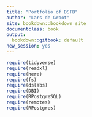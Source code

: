 ```yaml
---
title: "Portfolio of DSFB"
author: "Lars de Groot"
site: bookdown::bookdown_site
documentclass: book
output:
  bookdown::gitbook: default
new_session: yes
---
```


```r
require(tidyverse)
require(readxl)
require(here)
require(fs)
require(dslabs)
require(DBI)
require(RPostgreSQL)
require(remotes)
require(RPostgres)
```

